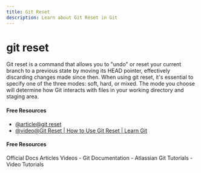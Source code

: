 ```yaml
---
title: Git Reset
description: Learn about Git Reset in Git
---
```


# git reset

Git reset is a command that allows you to "undo" or reset your current branch to a previous state by moving its HEAD pointer, effectively discarding changes made since then. When using git reset, it's essential to specify one of the three modes: soft, hard, or mixed. The mode you choose will determine how Git interacts with files in your working directory and staging area.

#### Free Resources

- [@article@git reset](https://www.atlassian.com/git/tutorials/undoing-changes/git-reset)
- [@video@Git Reset | How to Use Git Reset | Learn Git](https://www.youtube.com/watch?v=s1idhUiCk38)

#### Free Resources

<Tabs defaultValue="official">
<TabsList>
<TabsTrigger value="official">Official Docs</TabsTrigger>
<TabsTrigger value="article">Articles</TabsTrigger>
<TabsTrigger value="video">Videos</TabsTrigger>
</TabsList>

<TabsContent value="official">
- <Link href="https://git-scm.com/docs">Git Documentation</Link>
</TabsContent>
<TabsContent value="article">
- <Link href="https://www.atlassian.com/git/tutorials">Atlassian Git Tutorials</Link>
</TabsContent>
<TabsContent value="video">
- <Link href="https://www.youtube.com/results?search_query=git+git-reset+tutorial">Video Tutorials</Link>
</TabsContent>
</Tabs>

<Outlet path="3-git-branching/basics/git-reset" />
